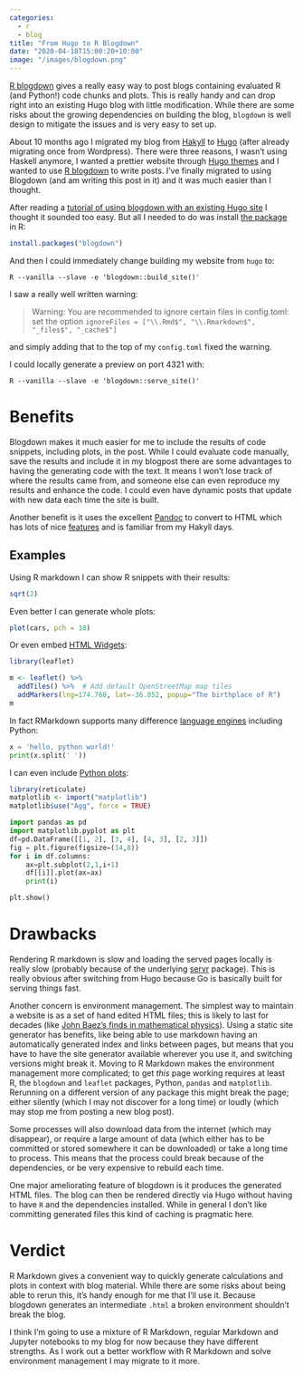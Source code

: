 ```yaml
---
categories:
  - r
  - blog
title: "From Hugo to R Blogdown"
date: "2020-04-18T15:00:20+10:00"
image: "/images/blogdown.png"
---
```


[R blogdown](https://bookdown.org/yihui/blogdown/) gives a really easy way to post blogs containing evaluated R (and Python!) code chunks and plots.
This is really handy and can drop right into an existing Hugo blog with little modification.
While there are some risks about the growing dependencies on building the blog, `blogdown` is well design to mitigate the issues and is very easy to set up.


About 10 months ago I migrated my blog from [Hakyll](https://jaspervdj.be/hakyll/) to [Hugo](https://gohugo.io/) (after already migrating once from Wordpress).
There were three reasons, I wasn't using Haskell anymore, I wanted a prettier website through [Hugo themes](https://themes.gohugo.io/) and I wanted to use [R blogdown](https://bookdown.org/yihui/blogdown/) to write posts.
I've finally migrated to using Blogdown (and am writing this post in it) and it was much easier than I thought.

After reading a [tutorial of using blogdown with an existing Hugo site](https://itsalocke.com/blog/using-blogdown-with-an-existing-hugo-site/) I thought it sounded too easy.
But all I needed to do was install [the package](https://github.com/rstudio/blogdown) in R:

```r
install.packages("blogdown")
```

And then I could immediately change building my website from `hugo` to:

```
R --vanilla --slave -e 'blogdown::build_site()'
```

I saw a really well written warning:

>  Warning: You are recommended to ignore certain files in config.toml: set the option `ignoreFiles = ["\\.Rmd$", "\\.Rmarkdown$", "_files$", "_cache$"]`

and simply adding that to the top of my `config.toml` fixed the warning.

I could locally generate a preview on port 4321 with:

```
R --vanilla --slave -e 'blogdown::serve_site()'
```

# Benefits

Blogdown makes it much easier for me to include the results of code snippets, including plots, in the post.
While I could evaluate code manually, save the results and include it in my blogpost there are some advantages to having the generating code with the text.
It means I won't lose track of where the results came from, and someone else can even reproduce my results and enhance the code.
I could even have dynamic posts that update with new data each time the site is built.

Another benefit is it uses the excellent [Pandoc](https://pandoc.org/) to convert to HTML which has lots of nice [features](https://pandoc.org/MANUAL.html#pandocs-markdown) and is familiar from my Hakyll days.

## Examples

Using R markdown I can show R snippets with their results:

```r
sqrt(2)
```

Even better I can generate whole plots:


```r
plot(cars, pch = 18)
```

Or even embed [HTML Widgets](https://www.htmlwidgets.org/):

```r
library(leaflet)

m <- leaflet() %>%
  addTiles() %>%  # Add default OpenStreetMap map tiles
  addMarkers(lng=174.768, lat=-36.852, popup="The birthplace of R")
m
```

In fact RMarkdown supports many difference [language engines](https://bookdown.org/yihui/rmarkdown/language-engines.html) including Python:

```python
x = 'hello, python world!'
print(x.split(' '))
```

I can even include [Python plots](https://community.rstudio.com/t/how-to-display-the-plot-in-the-python-chunk/22039/2):

```r
library(reticulate)
matplotlib <- import("matplotlib")
matplotlib$use("Agg", force = TRUE)
```

```python
import pandas as pd
import matplotlib.pyplot as plt
df=pd.DataFrame([[1, 2], [3, 4], [4, 3], [2, 3]])
fig = plt.figure(figsize=(14,8))
for i in df.columns:
    ax=plt.subplot(2,1,i+1)
    df[[i]].plot(ax=ax)
    print(i)

plt.show()
```

# Drawbacks

Rendering R markdown is slow and loading the served pages locally is really slow (probably because of the underlying [servr](https://github.com/yihui/servr) package).
This is really obvious after switching from Hugo because Go is basically built for serving things fast.

Another concern is environment management.
The simplest way to maintain a website is as a set of hand edited HTML files; this is likely to last for decades (like [John Baez's finds in mathematical physics](http://www.math.ucr.edu/home/baez/twfcontents.html)).
Using a static site generator has benefits, like being able to use markdown having an automatically generated index and links between pages, but means that you have to have the site generator available wherever you use it, and switching versions might break it.
Moving to R Markdown makes the environment management more complicated; to get *this* page working requires at least R, the `blogdown` and `leaflet` packages, Python, `pandas` and `matplotlib`.
Rerunning on a different version of any package this might break the page; either silently (which I may not discover for a long time) or loudly (which may stop me from posting a new blog post).

Some processes will also download data from the internet (which may disappear), or require a large amount of data (which either has to be committed or stored somewhere it can be downloaded) or take a long time to process.
This means that the process could break because of the dependencies, or be very expensive to rebuild each time.

One major ameliorating feature of blogdown is it produces the generated HTML files.
The blog can then be rendered directly via Hugo without having to have `R` and the dependencies installed.
While in general I don't like committing generated files this kind of caching is pragmatic here.

# Verdict

R Markdown gives a convenient way to quickly generate calculations and plots in context with blog material.
While there are some risks about being able to rerun this, it's handy enough for me that I'll use it.
Because blogdown generates an intermediate `.html` a broken environment shouldn't break the blog.

I think I'm going to use a mixture of R Markdown, regular Markdown and Jupyter notebooks to my blog for now because they have different strengths.
As I work out a better workflow with R Markdown and solve environment management I may migrate to it more.
